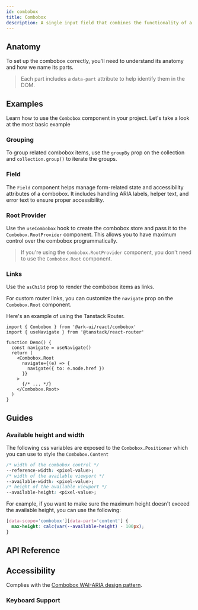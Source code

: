 ```yaml
---
id: combobox
title: Combobox
description: A single input field that combines the functionality of a select and input.
---
```


<ComponentPreview id="Combobox" />

## Anatomy

To set up the combobox correctly, you'll need to understand its anatomy and how we name its parts.

> Each part includes a `data-part` attribute to help identify them in the DOM.

<Anatomy id="combobox" />

## Examples

Learn how to use the `Combobox` component in your project. Let's take a look at the most basic example

<Example id="basic" />

### Grouping

To group related combobox items, use the `groupBy` prop on the collection and `collection.group()` to iterate the
groups.

<Example id="grouping" />

### Field

The `Field` component helps manage form-related state and accessibility attributes of a combobox. It includes handling
ARIA labels, helper text, and error text to ensure proper accessibility.

<Example id="with-field" />

### Root Provider

Use the `useCombobox` hook to create the combobox store and pass it to the `Combobox.RootProvider` component. This
allows you to have maximum control over the combobox programmatically.

<Example id="root-provider" />

> If you're using the `Combobox.RootProvider` component, you don't need to use the `Combobox.Root` component.

### Links

Use the `asChild` prop to render the combobox items as links.

<Example id="links" />

For custom router links, you can customize the `navigate` prop on the `Combobox.Root` component.

Here's an example of using the Tanstack Router.

```tsx
import { Combobox } from '@ark-ui/react/combobox'
import { useNavigate } from '@tanstack/react-router'

function Demo() {
  const navigate = useNavigate()
  return (
    <Combobox.Root
      navigate={(e) => {
        navigate({ to: e.node.href })
      }}
    >
      {/* ... */}
    </Combobox.Root>
  )
}
```

## Guides

### Available height and width

The following css variables are exposed to the `Combobox.Positioner` which you can use to style the `Combobox.Content`

```css
/* width of the combobox control */
--reference-width: <pixel-value>;
/* width of the available viewport */
--available-width: <pixel-value>;
/* height of the available viewport */
--available-height: <pixel-value>;
```

For example, if you want to make sure the maximum height doesn't exceed the available height, you can use the following:

```css
[data-scope='combobox'][data-part='content'] {
  max-height: calc(var(--available-height) - 100px);
}
```

## API Reference

<ComponentTypes id="combobox" />

## Accessibility

Complies with the [Combobox WAI-ARIA design pattern](https://www.w3.org/WAI/ARIA/apg/patterns/combobox/).

### Keyboard Support

<KeyBindingsTable id="combobox" />
